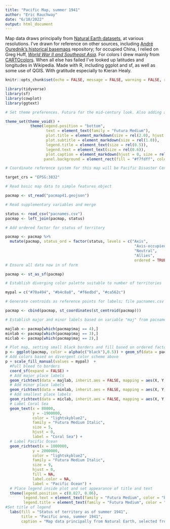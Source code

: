 ```yaml
---
title: "Pacific Map, summer 1941"
author: "Eric Rauchway"
date: "6/10/2022"
output: html_document
---
```


Map data draws principally from [Natural Earth datasets](https://www.naturalearthdata.com/), at various resolutions. I've drawn for reference on other sources, including [André Ourednik's historical basemaps](https://github.com/aourednik/historical-basemaps) repository; for occupied China, I relied on Greg Huff, [_World War II and Southeast Asia_](https://www.cambridge.org/core/books/world-war-ii-and-southeast-asia/5EE13B3424DE481C5AD6E1B82D0058D2). For colors I drew mainly from [CARTOcolors](https://carto.com/carto-colors/). When all else has failed I've looked up latitudes and longitudes in Wikipedia. Made with R, including ggplot and sf, as well as some use of QGIS. With gratitude especially to Kieran Healy.

```r
knitr::opts_chunk$set(echo = FALSE, message = FALSE, warning = FALSE, results = "hide")

library(tidyverse)
library(sf)
library(cowplot)
library(ggtext)

# Set theme preferences. Futura for the mid-century look. Also adding a light blue panel background.

theme_set(theme_void() +
           theme(legend.position = "bottom",
                  text = element_text(family = "Futura Medium"),
                  plot.title = element_markdown(size = rel(2.0), hjust = 0),
                  plot.subtitle = element_markdown(size = rel(1.0)),
                  legend.title = element_text(size = rel(0.5)),
                  legend.text = element_text(size = rel(0.6)),
                  plot.caption = element_markdown(hjust = 0, size = rel(0.5)),
                 panel.background = element_rect(fill = "#f7fdff", color = "#f7fdff")))

# Coordinate reference system for this map will be Pacific Disaster Center Mercator projection, as described here: https://epsg.io/3832

target_crs = "EPSG:3832"

# Read basic map data to simple features object

pacmap <- st_read("pacmap41.geojson")

# Read supplementary variables and merge

status <- read_csv("pacnames.csv")
pacmap <- left_join(pacmap, status)

# Add ordered factor for status of territory

pacmap <- pacmap %>%
  mutate(pacmap, status_ord = factor(status, levels = c("Axis",
                                                         "Axis-occupied",
                                                         "Neutral",
                                                         "Allies",
                                                         ordered = TRUE)))
# Ensure all data now in sf form

pacmap <- st_as_sf(pacmap)

# Establish diverging color palette suitable to number of territories

mypal = c("#70a494", "#b4c8a8", "#f6edbd", "#ca562c") 

# Generate centroids as reference points for labels; file pacnames.csv already contains x and y adjustments for labels relative to these centroids

pacmap <- cbind(pacmap, st_coordinates(st_centroid(pacmap)))

# Establish major and minor labels based on variable "maj" from pacnames.csv

majlab <- pacmap[which(pacmap$maj == 4),]
minlab <- pacmap[which(pacmap$maj == 3),]
miclab <- pacmap[which(pacmap$maj == 2),]

# Plot map, setting small black borders and fill based on ordered factor variable
p <- ggplot(pacmap, color = alpha(c("black"),0.5)) + geom_sf(data = pacmap, mapping = aes(fill = status_ord), alpha = .6, size = 0.1) 
# Add colors based on divergent color scheme above
p + scale_fill_manual(values = mypal)  +
  #Full bleed to borders
  coord_sf(expand = FALSE) +
  # Add major place labels
  geom_richtext(data = majlab, inherit.aes = FALSE, mapping = aes(X, Y, label = mylabels), family = "Futura Medium", size = 5, fill = NA, label.color = NA, nudge_x = majlab$nx, nudge_y = majlab$ny, na.rm = TRUE) +
  # Add minor place labels
  geom_richtext(data = minlab, inherit.aes = FALSE, mapping = aes(X, Y, label = mylabels), family = "Futura Medium", size = 4, fill = NA, label.color = NA, nudge_x = minlab$nx, nudge_y = minlab$ny, na.rm = TRUE) +
  # Add smallest place labels
  geom_richtext(data = miclab, inherit.aes = FALSE, mapping = aes(X, Y, label = mylabels), family = "Futura Medium", size = 3, fill = NA, label.color = NA, nudge_x = miclab$nx, nudge_y = miclab$ny, na.rm = TRUE) +
  # Label Coral Sea
  geom_text(x = 80000,
            y = -1900000,
            color = "lightskyblue2",
            family = "Futura Medium Italic",
            size = 5,
            hjust = 0,
            label = "Coral Sea") +
  # Label Pacific Ocean
  geom_richtext(x = 1000000,
            y = 2000000,
            color = "lightskyblue2",
            family = "Futura Medium Italic",
            size = 9,
            hjust = 0,
            fill = NA,
            label.color = NA,
            label = "Pacific Ocean") +
  # Place legend inside plot and set appearance of title and text
  theme(legend.position = c(0.827, 0.06),
        legend.text = element_text(family = "Futura Medium", color = "black", size = 8),
        legend.title = element_text(family = "Futura Medium", color = "black", size = 9)) +
#Set title of legend  
  labs(fill = "Status of territory as of summer 1941",
       title = "Pacific area, summer 1941",
       caption = "Map data principally from Natural Earth, selected from various datasets; I used other maps for reference including those of André Ourednik; for occupied China, I relied on Greg Huff, _World War II and Southeast Asia._ Divergent color scale from CARTOcolors. Made using R with ggplot and sf, as well as some use of QGIS. With gratitude especially to Kieran Healy.")
```
